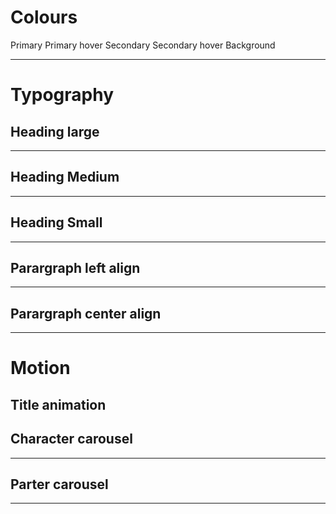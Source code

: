 
<Meta title="Styleguide" />

<style>
  {`
    .sbdocs-wrapper {
        background-color:#000000;
        color: #FFF;
    }

    .sbdocs-h1, .sbdocs-p, .sbdocs-h2, .sbdocs-h3 {
        color: #9b9b9b;
    }

    .sbdocs-h1 {
        margin-bottom: 2rem;
        
    }


    hr {
        margin:0;
        width: 100%;
        border-top: 1px solid #656565 !important;
        margin-bottom: 2rem;
    }

    hr.section {
        margin:0;
        width: 100%;
        border-top: 1px solid #EDEDED !important;
        margin-bottom: 2rem;
    }



    .color_tile {
        width: 8rem;
        height: 8rem;
        border: 1px solid #EDEDED
    }

    .flex_col {
        gap:1rem;
        align-items: center;
    }

    .flex_row{
        margin-bottom: 4rem;
    }

    .flex_col p {
        font-size: 1.2rem;
    }
`}
</style>

# Colours

<div className="flex_row margin_bottom_default">
  <ColorTile color="rgba(200, 200, 255, 0.5)">Primary</ColorTile>
  <ColorTile color="rgba(200, 200, 255, 0.8)">Primary hover</ColorTile>
  <ColorTile color="#FFF">Secondary</ColorTile>
  <ColorTile color="#ededed">Secondary hover</ColorTile>
  <ColorTile color="#000">Background</ColorTile>
</div>

<hr className="section" />

# Typography

## Heading large

<Story id="title-h1--default-view" />

<hr />

## Heading Medium

<Story id="title-h2--default" />

<hr />

## Heading Small

<Story id="title-h3--default-view" />

<hr />

## Parargraph left align

<Story id="paragraph--left-align" />

<hr />

## Parargraph center align

<Story id="paragraph--centered" />

<hr className="section" />

# Motion

## Title animation

<Story id="title-h2--animated-glow" />

## Character carousel

<Story id="motion-characters--default" />

<hr />

## Parter carousel

<Story id="motion-partners--default" />

<hr />
